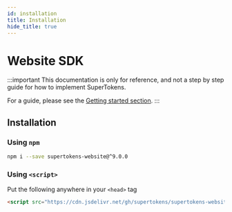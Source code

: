 ```yaml
---
id: installation
title: Installation
hide_title: true
---
```


# Website SDK

:::important
This documentation is only for reference, and not a step by step guide for how to implement SuperTokens.

For a guide, please see the [Getting started section](https://supertokens.com/docs/guides).
:::

## Installation

### Using ```npm```

```bash
npm i --save supertokens-website@^9.0.0
```


### Using ```<script>```
Put the following anywhere in your ```<head>``` tag

```html
<script src="https://cdn.jsdelivr.net/gh/supertokens/supertokens-website@9.0/bundle/bundle.js"></script>
```
